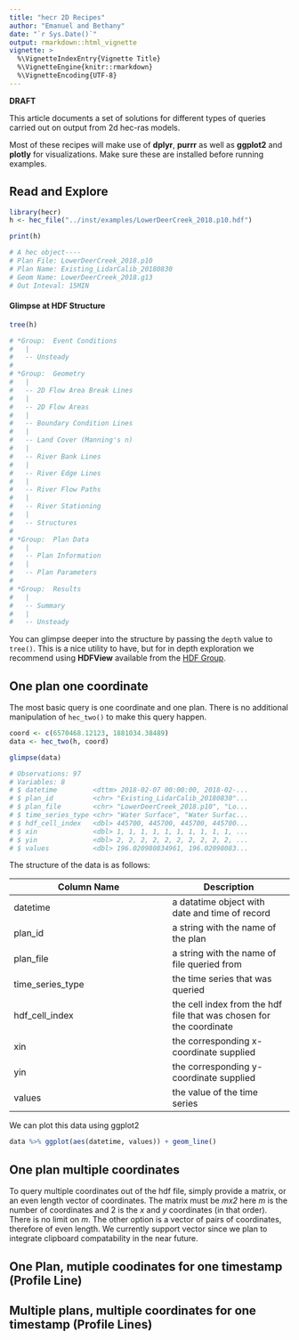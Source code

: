 ```yaml
---
title: "hecr 2D Recipes"
author: "Emanuel and Bethany"
date: "`r Sys.Date()`"
output: rmarkdown::html_vignette
vignette: >
  %\VignetteIndexEntry{Vignette Title}
  %\VignetteEngine{knitr::rmarkdown}
  %\VignetteEncoding{UTF-8}
---
```


**DRAFT**

This article documents a set of solutions for different types of queries 
carried out on output from 2d hec-ras models. 

Most of these recipes will make use of **dplyr**, **purrr** as well as **ggplot2** and **plotly** for visualizations. Make sure these are installed before running examples.


## Read and Explore 

```r
library(hecr)
h <- hec_file("../inst/examples/LowerDeerCreek_2018.p10.hdf")

print(h)

# A hec object----
# Plan File: LowerDeerCreek_2018.p10 
# Plan Name: Existing_LidarCalib_20180830 
# Geom Name: LowerDeerCreek_2018.g13 
# Out Inteval: 15MIN 
```

#### Glimpse at HDF Structure

```r
tree(h)

# *Group:  Event Conditions 
# 	|
# 	-- Unsteady 
# 
# *Group:  Geometry 
# 	|
# 	-- 2D Flow Area Break Lines 
# 	|
# 	-- 2D Flow Areas 
# 	|
# 	-- Boundary Condition Lines 
# 	|
# 	-- Land Cover (Manning's n) 
# 	|
# 	-- River Bank Lines 
# 	|
# 	-- River Edge Lines 
# 	|
# 	-- River Flow Paths 
# 	|
# 	-- River Stationing 
# 	|
# 	-- Structures 
# 
# *Group:  Plan Data 
# 	|
# 	-- Plan Information 
# 	|
# 	-- Plan Parameters 
# 
# *Group:  Results 
# 	|
# 	-- Summary 
# 	|
# 	-- Unsteady 
```

You can glimpse deeper into the structure by passing the `depth` value to `tree()`. This is a nice utility to have, but for in depth exploration we 
recommend using **HDFView** available from the [HDF Group](https://www.hdfgroup.org/). 


## One plan one coordinate

The most basic query is one coordinate and one plan. There is no additional 
manipulation of `hec_two()` to make this query happen.

```r
coord <- c(6570468.12123, 1881034.38489)
data <- hec_two(h, coord)

glimpse(data)

# Observations: 97
# Variables: 8
# $ datetime         <dttm> 2018-02-07 00:00:00, 2018-02-...
# $ plan_id          <chr> "Existing_LidarCalib_20180830"...
# $ plan_file        <chr> "LowerDeerCreek_2018.p10", "Lo...
# $ time_series_type <chr> "Water Surface", "Water Surfac...
# $ hdf_cell_index   <dbl> 445700, 445700, 445700, 445700...
# $ xin              <dbl> 1, 1, 1, 1, 1, 1, 1, 1, 1, 1, ...
# $ yin              <dbl> 2, 2, 2, 2, 2, 2, 2, 2, 2, 2, ...
# $ values           <dbl> 196.020980834961, 196.02098083...
```

The structure of the data is as follows:

|Column Name      | Description |
|-----------------|-------------|
|datetime| a datatime object with date and time of record|
|plan_id          | a string with the name of the plan |
|plan_file        | a string with the name of file queried from |
|time_series_type | the time series that was queried |
|hdf_cell_index   | the cell index from the hdf file that was chosen for the coordinate |
|xin              | the corresponding x-coordinate supplied |
|yin              | the corresponding y-coordinate supplied |
|values           | the value of the time series |

We can plot this data using ggplot2

```r
data %>% ggplot(aes(datetime, values)) + geom_line()
```

## One plan multiple coordinates

To query multiple coordinates out of the hdf file, simply provide a matrix, or an even
length vector of coordinates. The matrix must be *mx2* here *m* is the number of coordinates and 2 is the *x* and *y* coordinates (in that order). There is no limit on *m*. The other option is a vector of pairs of
coordinates, therefore of even length. We currently support vector since we plan to integrate clipboard
compatability in the near future. 

## One Plan, mutiple coodinates for one timestamp (Profile Line)

## Multiple plans, multiple coordinates for one timestamp (Profile Lines)


























